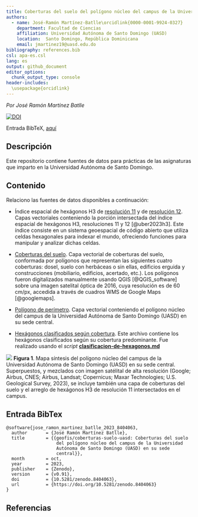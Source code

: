 ```yaml
---
title: Coberturas del suelo del polígono núcleo del campus de la Universidad Autónoma de Santo Domingo (UASD) en su sede central
authors:
  - name: José-Ramón Martínez-Batlle\orcidlink{0000-0001-9924-0327}
    department: Facultad de Ciencias
    affiliation: Universidad Autónoma de Santo Domingo (UASD)
    location:  Santo Domingo, República Dominicana
    email: jmartinez19@uasd.edu.do
bibliography: references.bib
csl: apa-es.csl
lang: es
output: github_document
editor_options: 
  chunk_output_type: console
header-includes:
  \usepackage{orcidlink}
---
```


<!-- README.md se genera a partir de README.Rmd. Por favor, edita ese archivo. -->

*Por José Ramón Martínez Batlle*

[![DOI](https://zenodo.org/badge/DOI/10.5281/zenodo.8404063.svg)](https://doi.org/10.5281/zenodo.8404063)

Entrada BibTeX, [aquí](#entrada-bibtex)

## Descripción

Este repositorio contiene fuentes de datos para prácticas de las asignaturas que imparto en la Universidad Autónoma de Santo Domingo.

## Contenido

Relaciono las fuentes de datos disponibles a continuación:

- Índice espacial de hexágonos H3 de [resolución 11](fuentes/h3-res-11.gpkg) y de [resolución 12](fuentes/h3-res-12-no-edificios.gpkg). Capas vectoriales conteniendo la porción intersectada del índice espacial de hexágonos H3, resoluciones 11 y 12 [@uber2023h3]. Este índice consiste en un sistema geoespacial de código abierto que utiliza celdas hexagonales para indexar el mundo, ofreciendo funciones para manipular y analizar dichas celdas.

- [Coberturas del suelo](fuentes/tipos-cob-2-epsg-32619-cleaned-3.shp). Capa vectorial de coberturas del suelo, conformada por polígonos que representan las siguientes cuatro coberturas: dosel, suelo con herbáceas o sin ellas, edificios erguida y construcciones (mobiliario, edificios, acertado, etc.). Los polígonos fueron digitalizados manualmente usando QGIS [@QGIS_software] sobre una imagen satelital óptica de 2016, cuya resolución es de 60 cm/px, accedida a través de cuadros WMS de Google Maps [@googlemaps].

- [Polígono de perímetro](fuentes/poligono-uasd.gpkg). Capa vectorial conteniendo el polígono núcleo del campus de la Universidad Autónoma de Santo Domingo (UASD) en su sede central.

- [Hexágonos clasificados según cobertura](fuentes/h3-res-12-no-edificios-clasificado.gpkg). Este archivo contiene los hexágonos clasificados según su cobertura predominante. Fue realizado usando el *script* [**clasificacion-de-hexagonos.md**](clasificacion-de-hexagonos.md)

![](salidas/salida.jpg)
**Figura 1**. Mapa síntesis del polígono núcleo del campus de la Universidad Autónoma de Santo Domingo (UASD) en su sede central. Superpuestos, y mezclados con imagen satélital de alta resolución (Google; Airbus, CNES; Airbus, Landsat; Copernicus; Maxar Technologies; U.S. Geological Survey, 2023), se incluye también una capa de coberturas del suelo y el arreglo de hexágonos H3 de resolución 11 intersectados en el campus.


## Entrada BibTex

```
@software{jose_ramon_martinez_batlle_2023_8404063,
  author       = {José Ramón Martínez Batlle},
  title        = {{geofis/coberturas-suelo-uasd: Coberturas del suelo 
                   del polígono núcleo del campus de la Universidad
                   Autónoma de Santo Domingo (UASD) en su sede
                   central}},
  month        = oct,
  year         = 2023,
  publisher    = {Zenodo},
  version      = {v0.91},
  doi          = {10.5281/zenodo.8404063},
  url          = {https://doi.org/10.5281/zenodo.8404063}
}
```


## Referencias